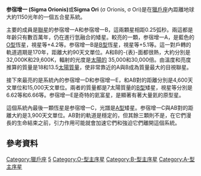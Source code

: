 {{Starbox begin |
   name=参宿增一 (獵戶座σ A/B/C/D/E)}}
{{Starbox image |
image=[[Image:Spectacular_visible_light_wide-field_view_of_region_of_Orion's_Belt_and_the_Flame_Nebula.jpg|250px]] |
caption=參宿增一為影像右下角亮星。另外兩顆更亮的恆星為[[參宿一|參宿一]]和[[參宿二|參宿二]]。}}
{{Starbox observe |
  epoch=J2000 |
  constell=[[獵戶座|獵戶座]] |
  星官 = [[参宿|参宿]]|
  ra=05h 38m 44.80s |
  dec=−2° 36' 00.0" |
  appmag_v=4.2/5.1/8.79/6.62/6.66 }}
{{Starbox character |
  class=O9V/B0.5V/A2V/B2V/B2Vp |
 b-v = -0.24<ref name=SIMBAD>{{cite web
 | url=http://simbad.u-strasbg.fr/simbad/sim-id?Ident=HR+1931
 | title=Pulsating variable Star
 | publisher=Centre de Données astronomiques de Strasbourg
 | work=SIMBAD
 | accessdate=2012-07-13
 | archive-date=2016-03-17
 | archive-url=https://web.archive.org/web/20160317091857/http://simbad.u-strasbg.fr/simbad/sim-id?Ident=HR+1931
 | dead-url=no
 }}</ref><ref name=DATA>{{cite web
 | url=http://vizier.u-strasbg.fr/viz-bin/VizieR-5?-out.add=.&-source=5050&-corr=PK=HR&-out.max=9999&HR=1931
 | title=VizieR Detailed Page
 | accessdate=2012-07-13
 | archive-date=2016-03-05
 | archive-url=https://web.archive.org/web/20160305000248/http://vizier.u-strasbg.fr/viz-bin/VizieR-5?-out.add=.&-source=5050&-corr=PK=HR&-out.max=9999&HR=1931
 | dead-url=no
 }}</ref>|
 u-b = -1.01<ref name=SIMBAD /><ref name=DATA />|
 r-i = -0.24<ref name=SIMBAD /><ref name=DATA />|
  variable=No/No/No/No/Yes }}
{{Starbox astrometry
| radial_v = -1.01
| prop_mo_ra = 29
| parallax = 0.007
|dist_ly = 1150 ± 50
}}
{{Starbox catalog |
  names=Sigma Orionis, Sigma Ori, σ Orionis, σ Ori, 48 Orionis, 48 Ori, [[Bonner_Durchmusterung|BD]]-02°1326, [[Henry_Draper_catalogue|HD]] 37468, [[Harvard_Revised_catalogue|HR]] 1931, [[Hipparcos_Catalogue|HIP]] 26549, [[Smithsonian_Astrophysical_Observatory_Star_Catalog|SAO]] 132406}}
{{Starbox reference |
  Simbad=HD+37468  }}
{{Starbox end}}

'''参宿增一 (Sigma Orionis)'''或'''Sigma Ori''' (σ Orionis, σ Ori)是在[[獵戶座|獵戶座]]內距離地球大約1150光年的一個五合星系統。

主要的成員是[[聯星|聯星]]的参宿增一A和参宿增一B，這兩顆星相距0.25弧秒。兩這都是年齡只有數百萬年，仍在進行氫融合的矮星。較亮的一顆，参宿增一A，是藍色的[[恆星光譜#哈佛光譜|O型]]恆星，視星等+4.2等。参宿增一B是[[恆星光譜#哈佛光譜|B型]]恆星，視星等+5.1等。這一對戶轉的軌道週期是170年，距離大約90天文單位。A和B的-{表}-面都很熱，大約分別是32,000K和29,600K，輻射的光度是[[太陽亮度|太陽的]] 35,000和30,000倍。由溫度和亮度推算的質量是18和13.5[[太陽質量|太陽質量]]，使非常靠近的A與B成為質量最大的目視聯星。

接下來最亮的是系統內的参宿增一D和参宿增一E，和AB對的距離分別是4,600天文單位和15,000天文單位。兩者的質量都是7太陽質量的[[恆星光譜#哈佛光譜|B型]]矮星，視星等分別是6.62等和6.66等。参宿增一E是奇特的氦富星，是顯著有著大量氦的原型星。

這個系統內最後一顆恆星是参宿增一C，光譜是[[恆星光譜#哈佛光譜|A型]]矮星。参宿增一C與AB對的距離大約是3,900天文單位。AB對的軌道是穩定的，但其餘三顆則不是，在它們漫長的生命結束之前，引力作用可能就會加速它們和強迫它們離開這個系統。

==參考資料==
{{reflist}}

{{Stars of Orion}}
{{星官|参宿|7|39}}

[[Category:獵戶座|Category:獵戶座]]
[[Category:多星系統|5]]
[[Category:O-型主序星|Category:O-型主序星]]
[[Category:B-型主序星|Category:B-型主序星]]
[[Category:A-型主序星|Category:A-型主序星]]